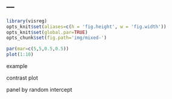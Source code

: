 ---
---

```r
library(visreg)
opts_knit$set(aliases=c(h = 'fig.height', w = 'fig.width'))
opts_knit$set(global.par=TRUE)
opts_chunk$set(fig.path='img/mixed-')
```
```r
par(mar=c(5,5,0.5,0.5))
plot(1:10)
```

example

contrast plot

panel by random intercept
